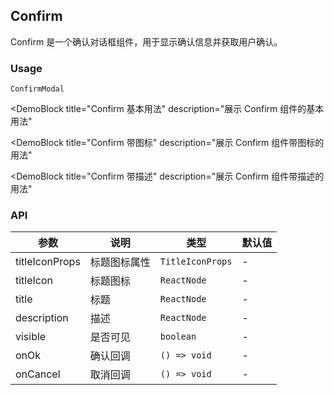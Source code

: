 
## Confirm

Confirm 是一个确认对话框组件，用于显示确认信息并获取用户确认。

### Usage

`ConfirmModal`

<DemoBlock
  title="Confirm 基本用法"
  description="展示 Confirm 组件的基本用法"
>
  <Basic />
</DemoBlock>

<DemoBlock
  title="Confirm 带图标"
  description="展示 Confirm 组件带图标的用法"
>
  <WithIcon />
</DemoBlock>

<DemoBlock
  title="Confirm 带描述"
  description="展示 Confirm 组件带描述的用法"
>
  <WithDescription />
</DemoBlock>

### API

| 参数 | 说明 | 类型 | 默认值 |
| --- | --- | --- | --- |
| titleIconProps | 标题图标属性 | `TitleIconProps` | - |
| titleIcon | 标题图标 | `ReactNode` | - |
| title | 标题 | `ReactNode` | - |
| description | 描述 | `ReactNode` | - |
| visible | 是否可见 | `boolean` | - |
| onOk | 确认回调 | `() => void` | - |
| onCancel | 取消回调 | `() => void` | - | 